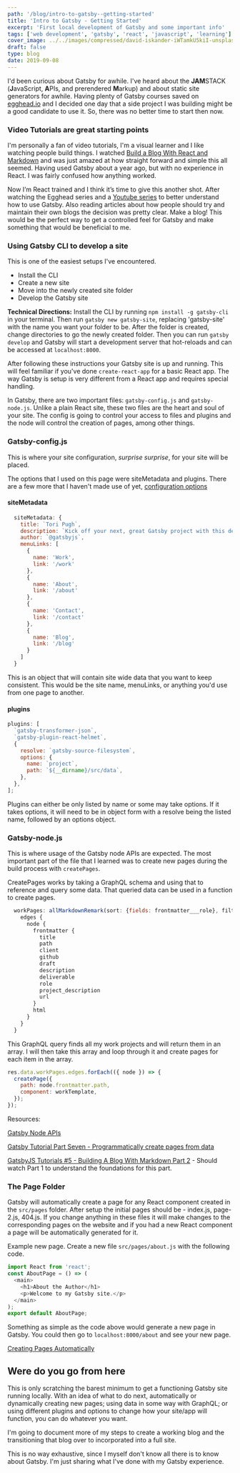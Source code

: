 ```yaml
---
path: '/blog/intro-to-gatsby--getting-started'
title: 'Intro to Gatsby - Getting Started'
excerpt: 'First local development of Gatsby and some important info'
tags: ['web development', 'gatsby', 'react', 'javascript', 'learning']
cover_image: ../../images/compressed/david-iskander-iWTamkU5kiI-unsplash.jpg
draft: false
type: blog
date: 2019-09-08
---
```


I'd been curious about Gatsby for awhile. I've heard about the **JAM**STACK (**J**avaScript, **A**PIs, and prerendered **M**arkup) and about static site generators for awhile. Having plenty of Gatsby courses saved on <a class="inline-link" title="egghead.io" href="https://egghead.io/" target="_blank" aria-label="Egghead.io - Screencast workshops for professional web developers." rel="noopener noreferrer">egghead.io</a> and I decided one day that a side project I was building might be a good candidate to use it. So, there was no better time to start then now.

### Video Tutorials are great starting points

I'm personally a fan of video tutorials, I'm a visual learner and I like watching people build things. I watched <a class="inline-link" aria-label="Build a Blog with React and Markdown from egghead.io" title="" href="" target="_blank" rel="noopener noreferrer"></a>[Build a Blog With React and Markdown](https://egghead.io/courses/build-a-blog-with-react-and-markdown-using-gatsby) and was just amazed at how straight forward and simple this all seemed. Having used Gatsby about a year ago, but with no experience in React. I was fairly confused how anything worked.

Now I’m React trained and I think it’s time to give this another shot. After watching the Egghead series and a <a class="inline-link" aria-label="YouTube GatsbyJS Tutorials Series"  title="" href="" target="_blank" rel="noopener noreferrer"></a>[Youtube series](https://www.youtube.com/playlist?list=PLLnpHn493BHHfoINKLELxDch3uJlSapxg) to better understand how to use Gatsby. Also reading articles about how people should try and maintain their own blogs the decision was pretty clear. Make a blog! This would be the perfect way to get a controlled feel for Gatsby and make something that would be beneficial to me.

### Using Gatsby CLI to develop a site

This is one of the easiest setups I've encountered.

<ul>
<li>Install the CLI</li>
<li>Create a new site</li>
<li>Move into the newly created site folder</li>
<li>Develop the Gatsby site</li>
</ul>

**Technical Directions:**
Install the CLI by running `npm install -g gatsby-cli` in your terminal. Then run `gatsby new gatsby-site`, replacing 'gatsby-site' with the name you want your folder to be. After the folder is created, change directories to go the newly created folder. Then you can run `gatsby develop` and Gatsby will start a development server that hot-reloads and can be accessed at `localhost:8000`.

After following these instructions your Gatsby site is up and running. This will feel familiar if you've done `create-react-app` for a basic React app. The way Gatsby is setup is very different from a React app and requires special handling.

In Gatsby, there are two important files: `gatsby-config.js` and `gatsby-node.js`. Unlike a plain React site, these two files are the heart and soul of your site. The config is going to control your access to files and plugins and the node will control the creation of pages, among other things.

### Gatsby-config.js

This is where your site configuration, _surprise surprise_, for your site will be placed.

The options that I used on this page were siteMetadata and plugins. There are a few more that I haven't made use of yet, <a class="inline-link" aria-label="GatsbyJS Docs for Configuration Options"  title="configuration options" href="https://www.gatsbyjs.org/docs/gatsby-config/#configuration-options" target="_blank" rel="noopener noreferrer">configuration options</a>

#### siteMetadata

```javascript
  siteMetadata: {
    title: `Tori Pugh`,
    description: `Kick off your next, great Gatsby project with this default starter. This barebones starter ships with the main Gatsby configuration files you might need.`,
    author: `@gatsbyjs`,
    menuLinks: [
      {
        name: 'Work',
        link: '/work'
      },
      {
        name: 'About',
        link: '/about'
      },
      {
        name: 'Contact',
        link: '/contact'
      },
      {
        name: 'Blog',
        link: '/blog'
      }
    ]
  }
```

This is an object that will contain site wide data that you want to keep consistent. This would be the site name, menuLinks, or anything you'd use from one page to another.

#### plugins

```javascript
plugins: [
  `gatsby-transformer-json`,
  `gatsby-plugin-react-helmet`,
  {
    resolve: `gatsby-source-filesystem`,
    options: {
      name: `project`,
      path: `${__dirname}/src/data`,
    },
  },
];
```

Plugins can either be only listed by name or some may take options. If it takes options, it will need to be in object form with a resolve being the listed name, followed by an options object.

### Gatsby-node.js

This is where usage of the Gatsby node APIs are expected. The most important part of the file that I learned was to create new pages during the build process with `createPages`.

CreatePages works by taking a GraphQL schema and using that to reference and query some data. That queried data can be used in a function to create pages.

```javascript
  workPages: allMarkdownRemark(sort: {fields: frontmatter___role}, filter: {frontmatter: {client: {regex: ""}}}) {
    edges {
      node {
        frontmatter {
          title
          path
          client
          github
          draft
          description
          deliverable
          role
          project_description
          url
        }
        html
      }
    }
  }
```

This GraphQL query finds all my work projects and will return them in an array. I will then take this array and loop through it and create pages for each item in the array.

```javascript
res.data.workPages.edges.forEach(({ node }) => {
  createPage({
    path: node.frontmatter.path,
    component: workTemplate,
  });
});
```

Resources:

<a class="inline-link" aria-label="GatsbyJS Node APIs"  title="Gatsby Node APIs" href="https://www.gatsbyjs.org/docs/node-apis/" target="_blank" rel="noopener noreferrer">Gatsby Node APIs</a>

<a class="inline-link" aria-label="GatsbyJS Tutorial Part Seven - Programmatically create pages from data"  title="Gatsby Tutorial Part Seven - Programmatically create pages from data" href="https://www.gatsbyjs.org/tutorial/part-seven/" target="_blank" rel="noopener noreferrer">Gatsby Tutorial Part Seven - Programmatically create pages from data</a>

<a class="inline-link" aria-label="GatsbyJS Tutorials #5 - Building A Blog With Markdown Part 2"  title="GatsbyJS Tutorials #5 - Building A Blog With Markdown Part 2" href="https://www.youtube.com/watch?v=VxVKMJThh04&list=PLLnpHn493BHHfoINKLELxDch3uJlSapxg&index=5" target="_blank" rel="noopener noreferrer">GatsbyJS Tutorials #5 - Building A Blog With Markdown Part 2</a> - Should watch Part 1 to understand the foundations for this part.

### The Page Folder

Gatsby will automatically create a page for any React component created in the `src/pages` folder. After setup the initial pages should be - index.js, page-2.js, 404.js. If you change anything in these files it will make changes to the corresponding pages on the website and if you had a new React component a page will be automatically generated for it.

Example new page. Create a new file `src/pages/about.js` with the following code.

```javascript
import React from 'react';
const AboutPage = () => (
  <main>
    <h1>About the Author</h1>
    <p>Welcome to my Gatsby site.</p>
  </main>
);
export default AboutPage;
```

Something as simple as the code above would generate a new page in Gatsby. You could then go to `localhost:8000/about` and see your new page.

<a class="inline-link" aria-label="GatsbyJS Docs for Creating Pages Automatically"  title="Creating Pages Automatically" href="https://www.gatsbyjs.org/docs/recipes/#creating-pages-automatically" target="_blank" rel="noopener noreferrer">Creating Pages Automatically</a>

## Were do you go from here

This is only scratching the barest minimum to get a functioning Gatsby site running locally. With an idea of what to do next, automatically or dynamically creating new pages; using data in some way with GraphQL; or using different plugins and options to change how your site/app will function, you can do whatever you want.

I'm going to document more of my steps to create a working blog and the transitioning that blog over to incorporated into a full site.

This is no way exhaustive, since I myself don't know all there is to know about Gatsby. I'm just sharing what I've done with my Gatsby experience.
